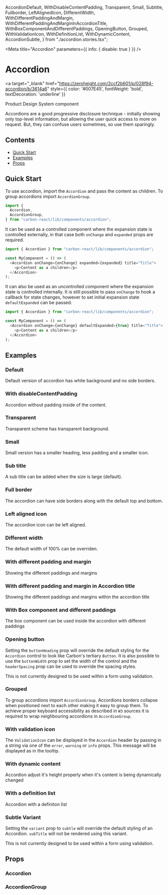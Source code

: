 
  AccordionDefault,
  WithDisableContentPadding,
  Transparent,
  Small,
  Subtitle,
  Fullborder,
  LeftAlignedIcon,
  DifferentWidth,
  WithDifferentPaddingAndMargin,
  WithDifferentPaddingAndMarginInAccordionTitle,
  WithBoxComponentAndDifferentPaddings,
  OpeningButton,
  Grouped,
  WithValidationIcon,
  WithDefinitionList,
  WithDynamicContent,
  AccordionSubtle,
} from "./accordion.stories.tsx";

<Meta title="Accordion" parameters={{ info: { disable: true } }} />

# Accordion

<a
  target="_blank"
  href="https://zeroheight.com/2ccf2b601/p/028f94-accordion/b/3614a6"
  style={{ color: '#007E45', fontWeight: 'bold', textDecoration: 'underline' }}
>
  Product Design System component 
</a>

Accordions are a good progressive disclosure technique - initially showing only top-level information, but allowing the user quick access to more on request. But, they can confuse users sometimes, so use them sparingly.

## Contents

- [Quick Start](#quick-start)
- [Examples](#examples)
- [Props](#props)

## Quick Start

To use accordion, import the `Accordion` and pass the content as children. To group accordions import `AccordionGroup`.

```javascript
import {
  Accordion,
  AccordionGroup,
} from "carbon-react/lib/components/accordion";
```

It can be used as a controlled component where the expansion state is controlled externally,
in that case both `onChange` and `expanded` props are required.

```javascript
import { Accordion } from "carbon-react/lib/components/accordion";

const MyComponent = () => (
  <Accordion onChange={onChange} expanded={expanded} title="Title">
    <p>Content as a children</p>
  </Accordion>
);
```

It can also be used as an uncontrolled component where the expansion state is controlled internally.
It is still possible to pass `onChange` to hook a callback for state changes, however to set initial expansion state `defaultExpanded` can be passed.

```javascript
import { Accordion } from "carbon-react/lib/components/accordion";

const MyComponent = () => (
  <Accordion onChange={onChange} defaultExpanded={true} title="Title">
    <p>Content as a children</p>
  </Accordion>
);
```

## Examples

### Default

Default version of accordion has white background and no side borders.

<Canvas>
  <Story name="default" story={AccordionDefault} />
</Canvas>

### With disableContentPadding

Accordion without padding inside of the content.

<Canvas>
  <Story
    parameters={{ chromatic: { disableSnapshot: true } }}
    name="with disableContentPadding"
    story={WithDisableContentPadding}
  />
</Canvas>

### Transparent

Transparent scheme has transparent background.

<Canvas>
  <Story 
    name="transparent" 
    parameters={{ chromatic: { disableSnapshot: true } }}
    story={Transparent}
  />
</Canvas>

### Small

Small version has a smaller heading, less padding and a smaller icon.

<Canvas>
  <Story 
    name="small"
    story={Small}
  />
</Canvas>

### Sub title

A sub title can be added when the size is large (default).

<Canvas>
  <Story 
    name="sub title" 
    story={Subtitle}
  />
</Canvas>

### Full border

The accordion can have side borders along with the default top and bottom.

<Canvas>
  <Story 
    name="full border"
    story={Fullborder}
  />
</Canvas>

### Left aligned icon

The accordion icon can be left aligned.

<Canvas>
  <Story 
    name="icon left"
    story={LeftAlignedIcon}
  />
</Canvas>

### Different width

The default width of 100% can be overriden.

<Canvas>
  <Story 
    name="different width"
    story={DifferentWidth}
  />
</Canvas>

### With different padding and margin

Showing the different paddings and margins

<Canvas>
  <Story 
    name="with different padding and margin"
    story={WithDifferentPaddingAndMargin}
  />
</Canvas>

### With different padding and margin in Accordion title

Showing the different paddings and margins within the accordion title

<Canvas>
  <Story 
    name="with different padding and margin in Accordion title"
    story={WithDifferentPaddingAndMarginInAccordionTitle}
  />
</Canvas>

### With Box component and different paddings

The box component can be used inside the accordion with different paddings

<Canvas>
  <Story
    name="with Box component and different paddings"
    parameters={{ chromatic: { disableSnapshot: true } }}
    story={WithBoxComponentAndDifferentPaddings}
  />
</Canvas>

### Opening button

Setting the `buttonHeading` prop will override the default styling for the `Accordion` control to look like Carbon's tertiary
`Button`. It is also possible to use the `buttonWidth` prop to set the width of the control and the `headerSpacing` prop
can be used to override the spacing styles.

This is not currently designed to be used within a form using validation.

<Canvas>
  <Story
    name="opening button"
    story={OpeningButton}
  />
</Canvas>

### Grouped

To group accordions import `AccordionGroup`. Accordions borders collapse when positioned next to each other making it easy to group them.
To achieve proper keyboard accessibility as described in `W3` sources it is required to wrap neighbouring accordions in
`AccordionGroup`.

<Canvas>
  <Story
    name="grouped" 
    story={Grouped}
  />
</Canvas>

### With validation icon

The `ValidationIcon` can be displayed in the `Accordion` header by passing in a string via one of the `error`,
`warning` or `info` props. This message will be displayed as in the tooltip.

<Canvas>
  <Story
    name="validation icon"
    story={WithValidationIcon}
  />
</Canvas>

### With dynamic content

Accordion adjust it's height properly when it's content is being dynamically changed

<Canvas>
  <Story
    name="with dynamic content"
    story={WithDynamicContent}
  />
</Canvas>

### With a definition list

Accordion with a definiton list

<Canvas>
  <Story
    name="with a definition list"
    parameters={{ chromatic: { disableSnapshot: true } }}
    story={WithDefinitionList}
  />
</Canvas>

### Subtle Variant

Setting the `variant` prop to `subtle` will override the default styling of an Accordion. 
`subTitle` will not be rendered using this variant. 

This is not currently designed to be used within a form using validation.

<Canvas>
  <Story name="subtle variant" story={AccordionSubtle} />
</Canvas>

## Props

### Accordion

<StyledSystemProps of={Accordion} noHeader spacing />

### AccordionGroup

<StyledSystemProps of={AccordionGroup} noHeader margin />
